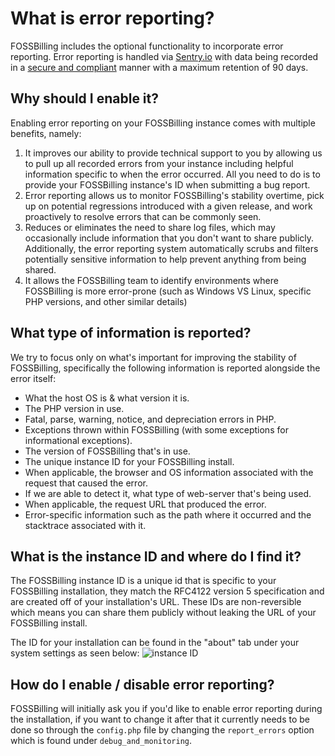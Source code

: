 # What is error reporting?

FOSSBilling includes the optional functionality to incorporate error reporting. Error reporting is handled via [Sentry.io](https://sentry.io/welcome/) with data being recorded in a [secure and compliant](https://sentry.io/security/) manner with a maximum retention of 90 days.

## Why should I enable it?

Enabling error reporting on your FOSSBilling instance comes with multiple benefits, namely:
1. It improves our ability to provide technical support to you by allowing us to pull up all recorded errors from your instance including helpful information specific to when the error occurred. All you need to do is to provide your FOSSBilling instance's ID when submitting a bug report.
2. Error reporting allows us to monitor FOSSBilling's stability overtime, pick up on potential regressions introduced with a given release, and work proactively to resolve errors that can be commonly seen.
3. Reduces or eliminates the need to share log files, which may occasionally include information that you don't want to share publicly. Additionally, the error reporting system automatically scrubs and filters potentially sensitive information to help prevent anything from being shared.
4. It allows the FOSSBilling team to identify environments where FOSSBilling is more error-prone (such as Windows VS Linux, specific PHP versions, and other similar details)

## What type of information is reported?

We try to focus only on what's important for improving the stability of FOSSBilling, specifically the following information is reported alongside the error itself:

- What the host OS is & what version it is.
- The PHP version in use.
- Fatal, parse, warning, notice, and depreciation errors in PHP.
- Exceptions thrown within FOSSBilling (with some exceptions for informational exceptions).
- The version of FOSSBilling that's in use.
- The unique instance ID for your FOSSBilling install.
- When applicable, the browser and OS information associated with the request that caused the error.
- If we are able to detect it, what type of web-server that's being used.
- When applicable, the request URL that produced the error.
- Error-specific information such as the path where it occurred and the stacktrace associated with it.

## What is the instance ID and where do I find it?

The FOSSBilling instance ID is a unique id that is specific to your FOSSBilling installation, they match the RFC4122 version 5 specification and are created off of your installation's URL.
These IDs are non-reversible which means you can share them publicly without leaking the URL of your FOSSBilling install.

The ID for your installation can be found in the "about" tab under your system settings as seen below:
 ![instance ID](/img/docs/instance-id.png)

## How do I enable / disable error reporting?

FOSSBilling will initially ask you if you'd like to enable error reporting during the installation, if you want to change it after that it currently needs to be done so through the `config.php` file by changing the `report_errors` option which is found under `debug_and_monitoring`.
